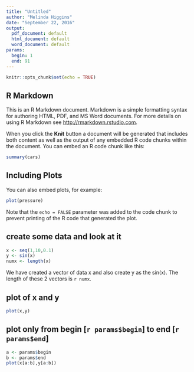 ```yaml
---
title: "Untitled"
author: "Melinda Higgins"
date: "September 22, 2016"
output:
  pdf_document: default
  html_document: default
  word_document: default
params:
  begin: 1
  end: 91
---
```


```r
knitr::opts_chunk$set(echo = TRUE)
```

## R Markdown

This is an R Markdown document. Markdown is a simple formatting syntax for authoring HTML, PDF, and MS Word documents. For more details on using R Markdown see <http://rmarkdown.rstudio.com>.

When you click the **Knit** button a document will be generated that includes both content as well as the output of any embedded R code chunks within the document. You can embed an R code chunk like this:

```r
summary(cars)
```

## Including Plots

You can also embed plots, for example:

```r
plot(pressure)
```

Note that the `echo = FALSE` parameter was added to the code chunk to prevent printing of the R code that generated the plot.

## create some data and look at it

```r
x <- seq(1,10,0.1)
y <- sin(x)
numx <- length(x)
```

We have created a vector of data x and also create y as the sin(x). The length of these 2 vectors is `r numx`.

## plot of x and y

```r
plot(x,y)
```

## plot only from begin [`r params$begin`] to end [`r params$end`]

```r
a <- params$begin
b <- params$end
plot(x[a:b],y[a:b])
```

